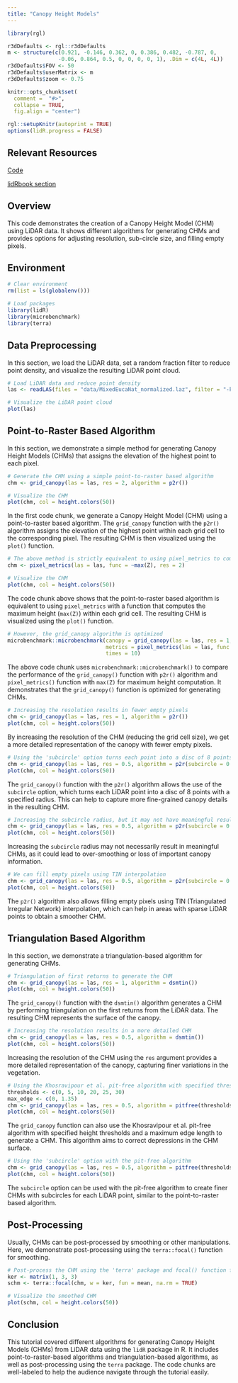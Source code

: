 ```yaml
---
title: "Canopy Height Models"
---
```


```r
library(rgl)

r3dDefaults <- rgl::r3dDefaults
m <- structure(c(0.921, -0.146, 0.362, 0, 0.386, 0.482, -0.787, 0, 
                -0.06, 0.864, 0.5, 0, 0, 0, 0, 1), .Dim = c(4L, 4L))
r3dDefaults$FOV <- 50
r3dDefaults$userMatrix <- m
r3dDefaults$zoom <- 0.75

knitr::opts_chunk$set(
  comment =  "#>", 
  collapse = TRUE,
  fig.align = "center")

rgl::setupKnitr(autoprint = TRUE) 
options(lidR.progress = FALSE)
```

## Relevant Resources

[Code](https://github.com/tgoodbody/lidRtutorial/blob/main/code/tutorials/04_chm.R)

[lidRbook section](https://r-lidar.github.io/lidRbook/chm.html)

## Overview

This code demonstrates the creation of a Canopy Height Model (CHM) using LiDAR data. It shows different algorithms for generating CHMs and provides options for adjusting resolution, sub-circle size, and filling empty pixels.

## Environment

```r
# Clear environment
rm(list = ls(globalenv()))

# Load packages
library(lidR)
library(microbenchmark)
library(terra)
```

## Data Preprocessing

In this section, we load the LiDAR data, set a random fraction filter to reduce point density, and visualize the resulting LiDAR point cloud.

```r
# Load LiDAR data and reduce point density
las <- readLAS(files = "data/MixedEucaNat_normalized.laz", filter = "-keep_random_fraction 0.4 -set_withheld_flag 0")

# Visualize the LiDAR point cloud
plot(las)
```

## Point-to-Raster Based Algorithm

In this section, we demonstrate a simple method for generating Canopy Height Models (CHMs) that assigns the elevation of the highest point to each pixel.

```r
# Generate the CHM using a simple point-to-raster based algorithm
chm <- grid_canopy(las = las, res = 2, algorithm = p2r())

# Visualize the CHM
plot(chm, col = height.colors(50))
```

In the first code chunk, we generate a Canopy Height Model (CHM) using a point-to-raster based algorithm. The `grid_canopy` function with the `p2r()` algorithm assigns the elevation of the highest point within each grid cell to the corresponding pixel. The resulting CHM is then visualized using the `plot()` function.

```r
# The above method is strictly equivalent to using pixel_metrics to compute max height
chm <- pixel_metrics(las = las, func = ~max(Z), res = 2)

# Visualize the CHM
plot(chm, col = height.colors(50))
```

The code chunk above shows that the point-to-raster based algorithm is equivalent to using `pixel_metrics` with a function that computes the maximum height (`max(Z)`) within each grid cell. The resulting CHM is visualized using the `plot()` function.

```r
# However, the grid_canopy algorithm is optimized
microbenchmark::microbenchmark(canopy = grid_canopy(las = las, res = 1, algorithm = p2r()),
                               metrics = pixel_metrics(las = las, func = ~max(Z), res = 1),
                               times = 10)
```

The above code chunk uses `microbenchmark::microbenchmark()` to compare the performance of the `grid_canopy()` function with `p2r()` algorithm and `pixel_metrics()` function with `max(Z)` for maximum height computation. It demonstrates that the `grid_canopy()` function is optimized for generating CHMs.

```r
# Increasing the resolution results in fewer empty pixels
chm <- grid_canopy(las = las, res = 1, algorithm = p2r())
plot(chm, col = height.colors(50))
```

By increasing the resolution of the CHM (reducing the grid cell size), we get a more detailed representation of the canopy with fewer empty pixels.

```r
# Using the 'subcircle' option turns each point into a disc of 8 points with a radius r
chm <- grid_canopy(las = las, res = 0.5, algorithm = p2r(subcircle = 0.15))
plot(chm, col = height.colors(50))
```

The `grid_canopy()` function with the `p2r()` algorithm allows the use of the `subcircle` option, which turns each LiDAR point into a disc of 8 points with a specified radius. This can help to capture more fine-grained canopy details in the resulting CHM.

```r
# Increasing the subcircle radius, but it may not have meaningful results
chm <- grid_canopy(las = las, res = 0.5, algorithm = p2r(subcircle = 0.8))
plot(chm, col = height.colors(50))
```

Increasing the `subcircle` radius may not necessarily result in meaningful CHMs, as it could lead to over-smoothing or loss of important canopy information.

```r
# We can fill empty pixels using TIN interpolation
chm <- grid_canopy(las = las, res = 0.5, algorithm = p2r(subcircle = 0.15, na.fill = tin()))
plot(chm, col = height.colors(50))
```

The `p2r()` algorithm also allows filling empty pixels using TIN (Triangulated Irregular Network) interpolation, which can help in areas with sparse LiDAR points to obtain a smoother CHM.

## Triangulation Based Algorithm

In this section, we demonstrate a triangulation-based algorithm for generating CHMs.

```r
# Triangulation of first returns to generate the CHM
chm <- grid_canopy(las = las, res = 1, algorithm = dsmtin())
plot(chm, col = height.colors(50))
```

The `grid_canopy()` function with the `dsmtin()` algorithm generates a CHM by performing triangulation on the first returns from the LiDAR data. The resulting CHM represents the surface of the canopy.

```r
# Increasing the resolution results in a more detailed CHM
chm <- grid_canopy(las = las, res = 0.5, algorithm = dsmtin())
plot(chm, col = height.colors(50))
```

Increasing the resolution of the CHM using the `res` argument provides a more detailed representation of the canopy, capturing finer variations in the vegetation.

```r
# Using the Khosravipour et al. pit-free algorithm with specified thresholds and maximum edge length
thresholds <- c(0, 5, 10, 20, 25, 30)
max_edge <- c(0, 1.35)
chm <- grid_canopy(las = las, res = 0.5, algorithm = pitfree(thresholds, max_edge))
plot(chm, col = height.colors(50))
```

The `grid_canopy` function can also use the Khosravipour et al. pit-free algorithm with specified height thresholds and a maximum edge length to generate a CHM. This algorithm aims to correct depressions in the CHM surface.

```r
# Using the 'subcircle' option with the pit-free algorithm
chm <- grid_canopy(las = las, res = 0.5, algorithm = pitfree(thresholds, max_edge, 0.1))
plot(chm, col = height.colors(50))
```

The `subcircle` option can be used with the pit-free algorithm to create finer CHMs with subcircles for each LiDAR point, similar to the point-to-raster based algorithm.

## Post-Processing

Usually, CHMs can be post-processed by smoothing or other manipulations. Here, we demonstrate post-processing using the `terra::focal()` function for smoothing.

```r
# Post-process the CHM using the 'terra' package and focal() function for smoothing
ker <- matrix(1, 3, 3)
schm <- terra::focal(chm, w = ker, fun = mean, na.rm = TRUE)

# Visualize the smoothed CHM
plot(schm, col = height.colors(50))
```

## Conclusion

This tutorial covered different algorithms for generating Canopy Height Models (CHMs) from LiDAR data using the `lidR` package in R. It includes point-to-raster-based algorithms and triangulation-based algorithms, as well as post-processing using the `terra` package. The code chunks are well-labeled to help the audience navigate through the tutorial easily.
